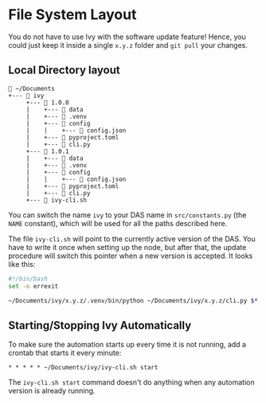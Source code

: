
# File System Layout

You do not have to use Ivy with the software update feature! Hence, you could just keep it inside a single `x.y.z` folder and `git pull` your changes.

## Local Directory layout

```
📂 ~/Documents
+--- 📂 ivy
     +--- 📂 1.0.0
     |    +--- 📂 data
     |    +--- 📂 .venv
     |    +--- 📂 config
     |    |    +--- 📄 config.json
     |    +--- 📄 pyproject.toml
     |    +--- 📄 cli.py
     +--- 📂 1.0.1
     |    +--- 📂 data
     |    +--- 📂 .venv
     |    +--- 📂 config
     |    |    +--- 📄 config.json
     |    +--- 📄 pyproject.toml
     |    +--- 📄 cli.py
     +--- 📄 ivy-cli.sh
```

You can switch the name `ivy` to your DAS name in `src/constants.py` (the `NAME` constant), which will be used for all the paths described here.

The file `ivy-cli.sh` will point to the currently active version of the DAS. You have to write it once when setting up the node, but after that, the update procedure will switch this pointer when a new version is accepted. It looks like this:

```bash
#!/bin/bash
set -o errexit

~/Documents/ivy/x.y.z/.venv/bin/python ~/Documents/ivy/x.y.z/cli.py $*
```

## Starting/Stopping Ivy Automatically

To make sure the automation starts up every time it is not running, add a crontab that starts it every minute:

```cron
* * * * * ~/Documents/ivy/ivy-cli.sh start
```

The `ivy-cli.sh start` command doesn't do anything when any automation version is already running.
